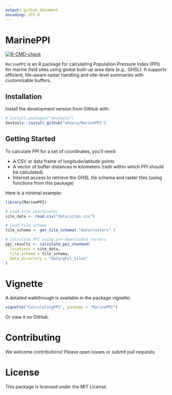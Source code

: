 ```yaml
---
output: github_document
encoding: UTF-8
---
```


<!-- README.md is generated from README.Rmd. Please edit that file -->

# MarinePPI

<!-- badges: start -->
[![R-CMD-check](https://github.com/eheery/MarinePPI/actions/workflows/R-CMD-check.yaml/badge.svg)](https://github.com/eheery/MarinePPI/actions/workflows/R-CMD-check.yaml)
<!-- badges: end -->

`MarinePPI` is an R package for calculating Population Pressure Index (PPI) for marine field sites using global built-up area data (e.g., GHSL). It supports efficient, tile-aware raster handling and site-level summaries with customizable buffers.

## Installation

Install the development version from GitHub with:

```r 
# install.packages("devtools")
devtools::install_github("eheery/MarinePPI")
```

## Getting Started

To calculate PPI for a set of coordinates, you'll need:

* A CSV or data frame of longitude/latitude points
* A vector of buffer distances in kilometers (radii within which PPI should be calculated)
* Internet access to retrieve the GHSL tile schema and raster tiles (using functions from this package)

Here is a minimal example:

```r 
library(MarinePPI)

# Load site coordinates
site_data <- read.csv("data/sites.csv")

# Load tile schema
tile_schema <- get_tile_schema( "data/rasters" )

# Calculate PPI using pre-downloaded rasters
ppi_results <- calculate_ppi_chunked(
  locations = site_data,
  tile_schema = tile_schema,
  data_directory = "data/ghsl_tiles"
)

```

# Vignette

A detailed walkthrough is available in the package vignette:

```r 
vignette("CalculatingPPI", package = "MarinePPI")
```
Or view it on GitHub.

# Contributing

We welcome contributions! Please open issues or submit pull requests.

# License

This package is licensed under the MIT License.
